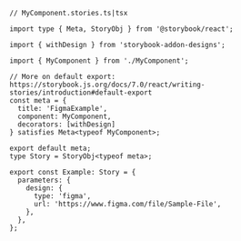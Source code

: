 ```tsx
// MyComponent.stories.ts|tsx

import type { Meta, StoryObj } from '@storybook/react';

import { withDesign } from 'storybook-addon-designs';

import { MyComponent } from './MyComponent';

// More on default export: https://storybook.js.org/docs/7.0/react/writing-stories/introduction#default-export
const meta = {
  title: 'FigmaExample',
  component: MyComponent,
  decorators: [withDesign]
} satisfies Meta<typeof MyComponent>;

export default meta;
type Story = StoryObj<typeof meta>;

export const Example: Story = {
  parameters: {
    design: {
      type: 'figma',
      url: 'https://www.figma.com/file/Sample-File',
    },
  },
};
```

